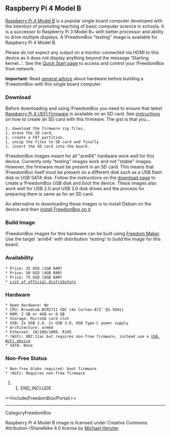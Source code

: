 == Raspberry Pi 4 Model B ==

{{attachment:raspberrypi4b.jpg|Raspberry Pi 4 Model B|width=640,height=424}}

[[https://www.raspberrypi.org/products/raspberry-pi-4-model-b/|Raspberry Pi 4 Model B]] is a popular single board computer developed with the intention of promoting teaching of basic computer science in schools.  It is a successor to Raspberry Pi 3 Model B+ with better processor and ability to drive multiple displays.  A !FreedomBox "testing" image is available for Raspberry Pi 4 Model B.

Please do not expect any output on a monitor connected via HDMI to this device as it does not display anything beyond the message 'Starting kernel...'. See the [[FreedomBox/Manual/QuickStart|Quick Start page]] to access and control your !FreedomBox from network.

'''Important:''' Read [[FreedomBox/Hardware|general advice]] about hardware before building a !FreedomBox with this single board computer.

=== Download ===

Before downloading and using !FreedomBox you need to ensure that latest [[https://github.com/pftf/RPi4|Raspberry Pi 4 UEFI Firmware]] is available on an SD card. See [[https://github.com/pftf/RPi4#installation|instructions]] on how to create an SD card with this firmware. The gist is that you...
 1. download the firmware zip files,
 1. erase the SD card,
 1. create a FAT partition,
 1. unzip the files to SD card and finally
 1. insert the SD card into the board.

!FreedomBox images meant for all "arm64" hardware work well for this device. Currently only "testing" images work and not "stable" images. However, the firmware must be present in an SD card. This means that !FreedomBox itself must be present on a different disk such as a USB flash disk or USB SATA disk. Follow the instructions on the [[FreedomBox/Download|download page]] to create a !FreedomBox USB disk and boot the device. These images also work well for USB 2.0 and USB 3.0 disk drives and the process for preparing them is same as for an SD card.

An alternative to downloading these images is to install Debian on the device and then [[https://wiki.debian.org/FreedomBox/Hardware/Debian|install FreedomBox on it]]. 

=== Build Image ===

!FreedomBox images for this hardware can be built using [[FreedomBox/Maker|Freedom Maker]].  Use the target 'arm64' with distribution 'testing' to build the image for this board.

=== Availability ===

 * Price: 35 USD (2GB RAM)
 * Price: 50 USD (4GB RAM)
 * Price: 75 USD (8GB RAM)
 * [[https://www.raspberrypi.org/products/raspberry-pi-4-model-b/|List of official distributors]]

=== Hardware ===

 * Open Hardware: No
 * CPU: Broadcom BCM2711 SOC (4x Cortex-A72``@1.5GHz)
 * RAM: 2 GB or 4GB or 8 GB
 * Storage: MicroSD card slot
 * USB: 2x USB 2.0, 2x USB 3.0, USB Type-C power supply
 * Architecture: arm64
 * Ethernet: 10/100/1000, RJ45
 * !WiFi: 802.11ac but requires non-free firmware, instead use a [[FreedomBox/Hardware/USBWiFi|USB WiFi device]]
 * SATA: None

=== Non-Free Status ===

 * Non-free blobs required: boot firmware
 * !WiFi: Requires non-free firmware

## END_INCLUDE

<<Include(FreedomBox/Portal)>>

----
CategoryFreedomBox

Raspberry Pi 4 Model B image is licensed under Creative Commons Attribution-!ShareAlike 4.0 license by [[https://commons.wikimedia.org/wiki/File:Raspberry_Pi_4_Model_B_-_Top.jpg|Michael Henzler]].
